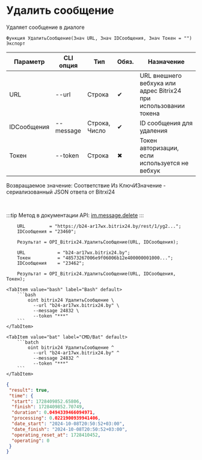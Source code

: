 ﻿---
sidebar_position: 4
---


# Удалить сообщение
 Удаляет сообщение в диалоге



`Функция УдалитьСообщение(Знач URL, Знач IDСообщения, Знач Токен = "") Экспорт`

  | Параметр | CLI опция | Тип | Обяз. | Назначение |
  |-|-|-|-|-|
  | URL | --url | Строка | &#x2714; | URL внешнего вебхука или адрес Bitrix24 при использовании токена |
  | IDСообщения | --message | Строка, Число | &#x2714; | ID сообщения для удаления |
  | Токен | --token | Строка | &#x2716; | Токен авторизации, если используется не вебхук |

  
  Возвращаемое значение:   Соответствие Из КлючИЗначение - сериализованный JSON ответа от Bitrxi24

<br/>

:::tip
Метод в документации API: [im.message.delete](https://dev.1c-bitrix.ru/learning/course/?COURSE_ID=93&LESSON_ID=12119)
:::
<br/>


```bsl title="Пример использования для 1С:Предприятие/OneScript"
    URL         = "https://b24-ar17wx.bitrix24.by/rest/1/yg2...";
    IDСообщения = "23460";

    Результат = OPI_Bitrix24.УдалитьСообщение(URL, IDСообщения);

    URL            = "b24-ar17wx.bitrix24.by";
    Токен          = "48573267006e9f06006b12e400000001000...";
    IDСообщения    = "23462";

    Результат = OPI_Bitrix24.УдалитьСообщение(URL, IDСообщения, Токен);
```
    

 <Tabs>
  
    <TabItem value="bash" label="Bash" default>
        ```bash
            oint bitrix24 УдалитьСообщение \
              --url "b24-ar17wx.bitrix24.by" \
              --message 24832 \
              --token "***"
        ```
    </TabItem>
  
    <TabItem value="bat" label="CMD/Bat" default>
        ```batch
            oint bitrix24 УдалитьСообщение ^
              --url "b24-ar17wx.bitrix24.by" ^
              --message 24832 ^
              --token "***"
        ```
    </TabItem>
</Tabs>


```json title="Результат"
{
 "result": true,
 "time": {
  "start": 1728409852.65806,
  "finish": 1728409852.70749,
  "duration": 0.0494339466094971,
  "processing": 0.0221900939941406,
  "date_start": "2024-10-08T20:50:52+03:00",
  "date_finish": "2024-10-08T20:50:52+03:00",
  "operating_reset_at": 1728410452,
  "operating": 0
 }
}
```
